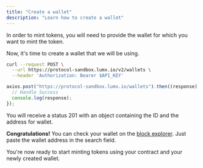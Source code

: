 ```yaml
---
title: "Create a wallet"
description: "Learn how to create a wallet"
---
```


In order to mint tokens, you will need to provide the wallet for which you want to mint the token.

Now, it's time to create a wallet that we will be using.

<CodeGroup>

```bash cURL
curl --request POST \
  --url https://protocol-sandbox.lumx.io/v2/wallets \
  --header 'Authorization: Bearer $API_KEY'
```

```javascript JavaScript
axios.post("https://protocol-sandbox.lumx.io/wallets").then((response) => {
  // Handle Success
  console.log(response);
});
```

</CodeGroup>

You will receive a status 201 with an object containing the ID and the address for wallet.

**Congratulations!** You can check your wallet on the [block explorer](https://amoy.polygonscan.com). Just paste the wallet address in the search field.

You're now ready to start minting tokens using your contract and your newly created wallet.

<Snippet file="troubleshooting.mdx" />

